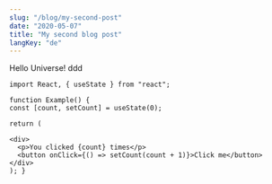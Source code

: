 ```yaml
---
slug: "/blog/my-second-post"
date: "2020-05-07"
title: "My second blog post"
langKey: "de"
---
```


Hello Universe! ddd

```
import React, { useState } from "react";

function Example() {
const [count, setCount] = useState(0);

return (

<div>
  <p>You clicked {count} times</p>
  <button onClick={() => setCount(count + 1)}>Click me</button>
</div>
); }
```
